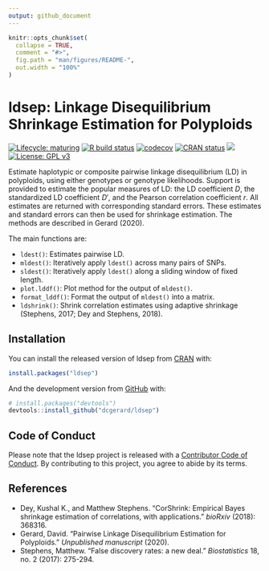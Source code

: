 ```yaml
---
output: github_document
---
```


<!-- README.md is generated from README.Rmd. Please edit that file -->

```r
knitr::opts_chunk$set(
  collapse = TRUE,
  comment = "#>",
  fig.path = "man/figures/README-",
  out.width = "100%"
)
```

# ldsep: Linkage Disequilibrium Shrinkage Estimation for Polyploids

<!-- badges: start -->
[![Lifecycle: maturing](https://img.shields.io/badge/lifecycle-maturing-blue.svg)](https://www.tidyverse.org/lifecycle/#maturing)
[![R build status](https://github.com/dcgerard/ldsep/workflows/R-CMD-check/badge.svg)](https://github.com/dcgerard/ldsep/actions)
[![codecov](https://codecov.io/gh/dcgerard/ldsep/branch/master/graph/badge.svg?token=J3ZRB8PAHY)](https://codecov.io/gh/dcgerard/ldsep)
[![CRAN status](https://www.r-pkg.org/badges/version/ldsep)](https://CRAN.R-project.org/package=ldsep)
[![](http://cranlogs.r-pkg.org/badges/grand-total/ldsep)](https://cran.r-project.org/package=ldsep)
[![License: GPL v3](https://img.shields.io/badge/License-GPL%20v3-blue.svg)](https://www.gnu.org/licenses/gpl-3.0)
<!-- badges: end -->

Estimate haplotypic or composite pairwise linkage disequilibrium (LD) in polyploids, using either genotypes or genotype likelihoods. Support is provided to estimate the popular measures of LD: the LD coefficient $D$, the standardized LD coefficient $D'$, and the Pearson correlation coefficient $r$. All estimates are returned with corresponding standard errors. These estimates and standard errors can then be used for shrinkage estimation. The methods are described in Gerard (2020).

The main functions are:

- `ldest()`: Estimates pairwise LD.
- `mldest()`: Iteratively apply `ldest()` across many pairs of SNPs.
- `sldest()`: Iteratively apply `ldest()` along a sliding window of fixed length.
- `plot.lddf()`: Plot method for the output of `mldest()`.
- `format_lddf()`: Format the output of `mldest()` into a matrix.
- `ldshrink()`: Shrink correlation estimates using adaptive shrinkage (Stephens, 2017; Dey and Stephens, 2018).

## Installation

You can install the released version of ldsep from [CRAN](https://CRAN.R-project.org) with:

``` r
install.packages("ldsep")
```

And the development version from [GitHub](https://github.com/) with:

``` r
# install.packages("devtools")
devtools::install_github("dcgerard/ldsep")
```

## Code of Conduct

Please note that the ldsep project is released with a [Contributor Code of Conduct](https://contributor-covenant.org/version/2/0/CODE_OF_CONDUCT.html). By contributing to this project, you agree to abide by its terms.

## References

- Dey, Kushal K., and Matthew Stephens. "CorShrink: Empirical Bayes shrinkage estimation of correlations, with applications." _bioRxiv_ (2018): 368316.
- Gerard, David. "Pairwise Linkage Disequilibrium Estimation for Polyploids." _Unpublished manuscript_ (2020).
- Stephens, Matthew. "False discovery rates: a new deal." _Biostatistics_ 18, no. 2 (2017): 275-294.

